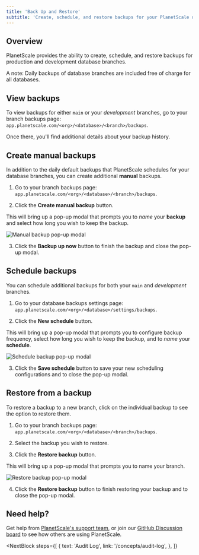 ```yaml
---
title: 'Back Up and Restore'
subtitle: 'Create, schedule, and restore backups for your PlanetScale databases.'
---
```


## Overview
PlanetScale provides the ability to create, schedule, and restore backups for production and development database branches. 

<InfoBlock  type="note">
A note: Daily backups of database branches are included free of charge for all databases.
</InfoBlock>

## View backups
To view backups for either `main` or your _development_ branches, go to your branch backups page: `app.planetscale.com/<org>/<database>/<branch>/backups`.

Once there, you'll find additional details about your backup history.

## Create manual backups
In addition to the daily default backups that PlanetScale schedules for your database branches, you can create additional **manual** backups.

1. Go to your branch backups page: `app.planetscale.com/<org>/<database>/<branch>/backups`.

2. Click the **Create manual backup** button. 

This will bring up a pop-up modal that prompts you to _name_ your **backup** and select how long you wish to keep the backup.

![Manual backup pop-up modal](/img/docs/settings-backup-modal.png)

3. Click the **Backup up now** button to finish the backup and close the pop-up modal. 

## Schedule backups
You can schedule additional backups for both your `main` and _development_ branches.

1. Go to your database backups settings page: `app.planetscale.com/<org>/<database>/settings/backups`.

2. Click the **New schedule** button. 

This will bring up a pop-up modal that prompts you to configure backup frequency, select how long you wish to keep the backup, and to _name_ your **schedule**.

![Schedule backup pop-up modal](/img/docs/backup-schedule-modal.png)

3. Click the **Save schedule** button to save your new scheduling configurations and to close the pop-up modal. 


## Restore from a backup
To restore a backup to a new branch, click on the individual backup to see the option to restore them.
 
1. Go to your branch backups page: `app.planetscale.com/<org>/<database>/<branch>/backups`.

2. Select the backup you wish to restore.

3. Click the **Restore backup** button.

This will bring up a pop-up modal that prompts you to name your branch.

![Restore backup pop-up modal](/img/docs/restore-backup-modal.png)

4. Click the **Restore backup** button to finish restoring your backup and to close the pop-up modal. 


## Need help?
Get help from [PlanetScale's support team](https://www.planetscale.com/support), or join our [GitHub Discussion board](https://github.com/planetscale/beta/discussions) to see how others are using PlanetScale.


<NextBlock
  steps={[
    {
      text: 'Audit Log',
      link: '/concepts/audit-log',
    },
  ]}
></NextBlock>